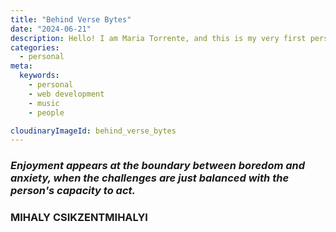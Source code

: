 ```yaml
---
title: "Behind Verse Bytes"
date: "2024-06-21"
description: Hello! I am Maria Torrente, and this is my very first personal blog, I'm excited to share my passion for tech, people, and music with you.
categories:
  - personal
meta:
  keywords:
    - personal
    - web development
    - music
    - people

cloudinaryImageId: behind_verse_bytes
---
```


### **_Enjoyment appears at the boundary between boredom and anxiety, when the challenges are just balanced with the person's capacity to act._**

### MIHALY CSIKZENTMIHALYI
